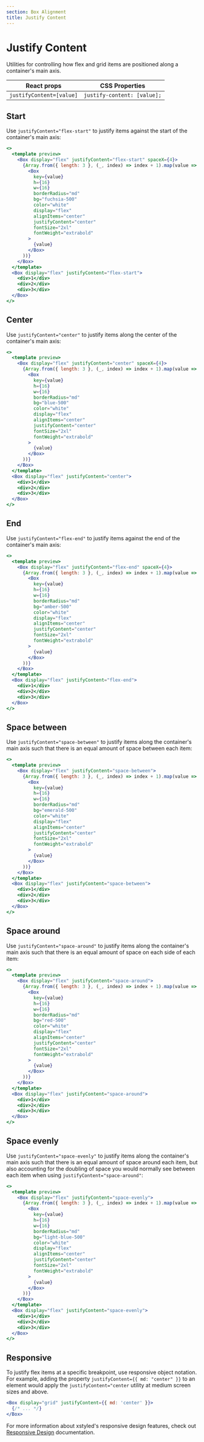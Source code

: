 ```yaml
---
section: Box Alignment
title: Justify Content
---
```


# Justify Content

Utilities for controlling how flex and grid items are positioned along a container's main axis.

| React props              | CSS Properties              |
| ------------------------ | --------------------------- |
| `justifyContent=[value]` | `justify-content: [value];` |

## Start

Use `justifyContent="flex-start"` to justify items against the start of the container's main axis:

```jsx preview
<>
  <template preview>
    <Box display="flex" justifyContent="flex-start" spaceX={4}>
      {Array.from({ length: 3 }, (_, index) => index + 1).map(value => (
        <Box
          key={value}
          h={16}
          w={16}
          borderRadius="md"
          bg="fuchsia-500"
          color="white"
          display="flex"
          alignItems="center"
          justifyContent="center"
          fontSize="2xl"
          fontWeight="extrabold"
        >
          {value}
        </Box>
      ))}
    </Box>
  </template>
  <Box display="flex" justifyContent="flex-start">
    <div>1</div>
    <div>2</div>
    <div>3</div>
  </Box>
</>
```

## Center

Use `justifyContent="center"` to justify items along the center of the container's main axis:

```jsx preview
<>
  <template preview>
    <Box display="flex" justifyContent="center" spaceX={4}>
      {Array.from({ length: 3 }, (_, index) => index + 1).map(value => (
        <Box
          key={value}
          h={16}
          w={16}
          borderRadius="md"
          bg="blue-500"
          color="white"
          display="flex"
          alignItems="center"
          justifyContent="center"
          fontSize="2xl"
          fontWeight="extrabold"
        >
          {value}
        </Box>
      ))}
    </Box>
  </template>
  <Box display="flex" justifyContent="center">
    <div>1</div>
    <div>2</div>
    <div>3</div>
  </Box>
</>
```

## End

Use `justifyContent="flex-end"` to justify items against the end of the container's main axis:

```jsx preview
<>
  <template preview>
    <Box display="flex" justifyContent="flex-end" spaceX={4}>
      {Array.from({ length: 3 }, (_, index) => index + 1).map(value => (
        <Box
          key={value}
          h={16}
          w={16}
          borderRadius="md"
          bg="amber-500"
          color="white"
          display="flex"
          alignItems="center"
          justifyContent="center"
          fontSize="2xl"
          fontWeight="extrabold"
        >
          {value}
        </Box>
      ))}
    </Box>
  </template>
  <Box display="flex" justifyContent="flex-end">
    <div>1</div>
    <div>2</div>
    <div>3</div>
  </Box>
</>
```

## Space between

Use `justifyContent="space-between"` to justify items along the container's main axis such that there is an equal amount of space between each item:

```jsx preview
<>
  <template preview>
    <Box display="flex" justifyContent="space-between">
      {Array.from({ length: 3 }, (_, index) => index + 1).map(value => (
        <Box
          key={value}
          h={16}
          w={16}
          borderRadius="md"
          bg="emerald-500"
          color="white"
          display="flex"
          alignItems="center"
          justifyContent="center"
          fontSize="2xl"
          fontWeight="extrabold"
        >
          {value}
        </Box>
      ))}
    </Box>
  </template>
  <Box display="flex" justifyContent="space-between">
    <div>1</div>
    <div>2</div>
    <div>3</div>
  </Box>
</>
```

## Space around

Use `justifyContent="space-around"` to justify items along the container's main axis such that there is an equal amount of space on each side of each item:

```jsx preview
<>
  <template preview>
    <Box display="flex" justifyContent="space-around">
      {Array.from({ length: 3 }, (_, index) => index + 1).map(value => (
        <Box
          key={value}
          h={16}
          w={16}
          borderRadius="md"
          bg="red-500"
          color="white"
          display="flex"
          alignItems="center"
          justifyContent="center"
          fontSize="2xl"
          fontWeight="extrabold"
        >
          {value}
        </Box>
      ))}
    </Box>
  </template>
  <Box display="flex" justifyContent="space-around">
    <div>1</div>
    <div>2</div>
    <div>3</div>
  </Box>
</>
```

## Space evenly

Use `justifyContent="space-evenly"` to justify items along the container's main axis such that there is an equal amount of space around each item, but also accounting for the doubling of space you would normally see between each item when using `justifyContent="space-around"`:

```jsx preview
<>
  <template preview>
    <Box display="flex" justifyContent="space-evenly">
      {Array.from({ length: 3 }, (_, index) => index + 1).map(value => (
        <Box
          key={value}
          h={16}
          w={16}
          borderRadius="md"
          bg="light-blue-500"
          color="white"
          display="flex"
          alignItems="center"
          justifyContent="center"
          fontSize="2xl"
          fontWeight="extrabold"
        >
          {value}
        </Box>
      ))}
    </Box>
  </template>
  <Box display="flex" justifyContent="space-evenly">
    <div>1</div>
    <div>2</div>
    <div>3</div>
  </Box>
</>
```

## Responsive

To justify flex items at a specific breakpoint, use responsive object notation. For example, adding the property `justifyContent={{ md: "center" }}` to an element would apply the `justifyContent="center` utility at medium screen sizes and above.

```jsx
<Box display="grid" justifyContent={{ md: 'center' }}>
  {/* ... */}
</Box>
```

For more information about xstyled's responsive design features, check out [Responsive Design](@TODO-link) documentation.
